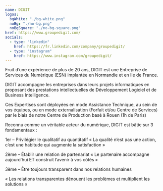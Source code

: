 ```yaml
---
name: DIGIT
logos:
  bgWhite: "./bg-white.png"
  noBg: "./no-bg.png"
  noBgSquare: "./no-bg-square.png"
href: https://www.groupedigit.com/
socials:
  - type: "linkedin"
    href: https://fr.linkedin.com/company/groupedigit/
  - type: "instagram"
    href: https://www.instagram.com/groupedigit/
---
```


Fruit d’une expérience de plus de 20 ans, DIGIT est une Entreprise de Services du Numérique (ESN) implantée en Normandie et en Ile de France.

DIGIT accompagne les entreprises dans leurs projets informatiques en proposant des prestations intellectuelles de Développement Logiciel et de Business Intelligence.

Ces Expertises sont déployées en mode Assistance Technique, au sein de vos équipes, ou en mode externalisation (Forfait et/ou Centre de Services) par le biais de notre Centre de Production basé à Rouen (1h de Paris)

Reconnu comme un véritable acteur du numérique, DIGIT est bâtie sur 3 fondamentaux :

1er – Privilégier le qualitatif au quantitatif
« La qualité n’est pas une action, c’est une habitude qui augmente la satisfaction »

2ème – Établir une relation de partenariat
« Le partenaire accompagne aujourd’hui ET construit l’avenir à vos côtés »

3ème – Être toujours transparent dans nos relations humaines

« Les relations transparentes dénouent les problèmes et multiplient les solutions »


